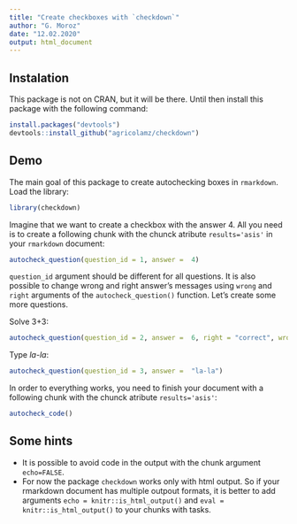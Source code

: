 ```yaml
---
title: "Create checkboxes with `checkdown`"
author: "G. Moroz"
date: "12.02.2020"
output: html_document
---
```


## Instalation

This package is not on CRAN, but it will be there. Until then install this package with the following command:

```r
install.packages("devtools")
devtools::install_github("agricolamz/checkdown")
```

## Demo

The main goal of this package to create autochecking boxes in `rmarkdown`. Load the library:

```r
library(checkdown)
```

Imagine that we want to create a checkbox with the answer 4. All you need is to create a following chunk with the chunck atribute `results='asis'` in your `rmarkdown` document:
```r
autocheck_question(question_id = 1, answer =  4)
```

`question_id` argument should be different for all questions. It is also possible to change wrong and right answer's messages using `wrong` and `right` arguments of the `autocheck_question()` function. Let's create some more questions.

Solve 3+3:
```r
autocheck_question(question_id = 2, answer =  6, right = "correct", wrong = "not correct")
```

Type *la-la*:
```r
autocheck_question(question_id = 3, answer =  "la-la")
```

In order to everything works, you need to finish your document with a following chunk with the chunck atribute `results='asis'`:
```r
autocheck_code()
```

## Some hints

* It is possible to avoid code in the output with the chunk argument `echo=FALSE`.
* For now the package `checkdown` works only with html output. So if your rmarkdown document has multiple outpout formats, it is better to add arguments `echo = knitr::is_html_output()` and `eval = knitr::is_html_output()` to your chunks with tasks.
